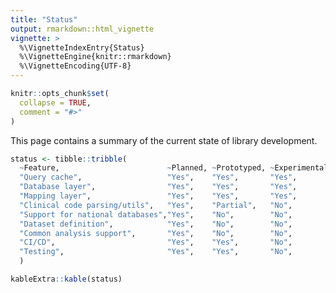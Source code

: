 ```yaml
---
title: "Status"
output: rmarkdown::html_vignette
vignette: >
  %\VignetteIndexEntry{Status}
  %\VignetteEngine{knitr::rmarkdown}
  %\VignetteEncoding{UTF-8}
---
```


```r
knitr::opts_chunk$set(
  collapse = TRUE,
  comment = "#>"
)
```

This page contains a summary of the current state of library development.

```r
status <- tibble::tribble(
  ~Feature,                        ~Planned, ~Prototyped, ~Experimental, ~Stable, ~Tested,
  "Query cache",                   "Yes",    "Yes",       "Yes",         "No",    "No",
  "Database layer",                "Yes",    "Yes",       "Yes",         "No",    "No",
  "Mapping layer",                 "Yes",    "Yes",       "Yes",         "No",    "No",
  "Clinical code parsing/utils",   "Yes",    "Partial",   "No",          "No",    "No",
  "Support for national databases","Yes",    "No",        "No",          "No",    "No",
  "Dataset definition",            "Yes",    "No",        "No",          "No",    "No",
  "Common analysis support",       "Yes",    "No",        "No",          "No",    "No",
  "CI/CD",                         "Yes",    "Yes",       "No",          "No",    "No",
  "Testing",                       "Yes",    "Yes",       "No",          "No",    "No",
  )

kableExtra::kable(status)
```

